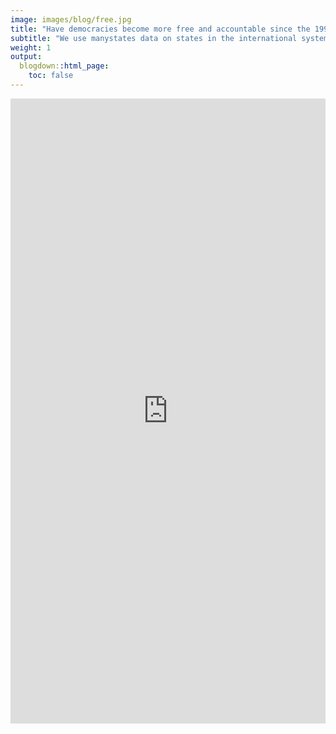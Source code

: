 ```yaml
---
image: images/blog/free.jpg
title: "Have democracies become more free and accountable since the 1990s?"
subtitle: "We use manystates data on states in the international system across time to investigate this question."
weight: 1
output:
  blogdown::html_page:
    toc: false
---
```


<iframe height="1000" width="100%" frameborder="no" src="https://globalgov.github.io/manystates/articles/manystates_data.html"> </iframe>

